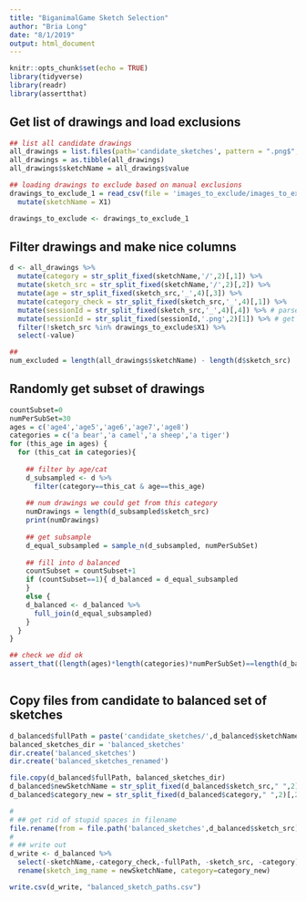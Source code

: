 ```yaml
---
title: "BiganimalGame Sketch Selection"
author: "Bria Long"
date: "8/1/2019"
output: html_document
---
```


```r
knitr::opts_chunk$set(echo = TRUE)
library(tidyverse)
library(readr)
library(assertthat)
```

## Get list of drawings and load exclusions
```r
## list all candidate drawings
all_drawings = list.files(path='candidate_sketches', pattern = ".png$", recursive = TRUE)
all_drawings = as.tibble(all_drawings)
all_drawings$sketchName = all_drawings$value

## loading drawings to exclude based on manual exclusions
drawings_to_exclude_1 = read_csv(file = 'images_to_exclude/images_to_exclude_biganimalgame.txt', col_names = FALSE) %>%
  mutate(sketchName = X1) 

drawings_to_exclude <- drawings_to_exclude_1 

```

## Filter drawings and make nice columns
```r
d <- all_drawings %>%
  mutate(category = str_split_fixed(sketchName,'/',2)[,1]) %>%
  mutate(sketch_src = str_split_fixed(sketchName,'/',2)[,2]) %>%
  mutate(age = str_split_fixed(sketch_src,'_',4)[,3]) %>%
  mutate(category_check = str_split_fixed(sketch_src,'_',4)[,1]) %>%
  mutate(sessionId = str_split_fixed(sketch_src,'_',4)[,4]) %>% # parse out sessionId, i.e., child
  mutate(sessionId = str_split_fixed(sessionId,'.png',2)[1]) %>% # get rid of png
  filter(!sketch_src %in% drawings_to_exclude$X1) %>%
  select(-value)

##
num_excluded = length(all_drawings$sketchName) - length(d$sketch_src)
```

## Randomly get subset of drawings 
```r
countSubset=0
numPerSubSet=30
ages = c('age4','age5','age6','age7','age8')
categories = c('a bear','a camel','a sheep','a tiger')
for (this_age in ages) {
  for (this_cat in categories){
    
    ## filter by age/cat
    d_subsampled <- d %>%
      filter(category==this_cat & age==this_age) 
    
    ## num drawings we could get from this category
    numDrawings = length(d_subsampled$sketch_src)
    print(numDrawings)
    
    ## get subsample
    d_equal_subsampled = sample_n(d_subsampled, numPerSubSet)
    
    ## fill into d balanced
    countSubset = countSubset+1
    if (countSubset==1){ d_balanced = d_equal_subsampled
    }
    else {
    d_balanced <- d_balanced %>%
      full_join(d_equal_subsampled)
    }
  }
}  

## check we did ok
assert_that((length(ages)*length(categories)*numPerSubSet)==length(d_balanced$sketch_src))
  
```

## Copy files from candidate to balanced set of sketches
```r
d_balanced$fullPath = paste('candidate_sketches/',d_balanced$sketchName,sep="")
balanced_sketches_dir = 'balanced_sketches' 
dir.create('balanced_sketches')
dir.create('balanced_sketches_renamed')

file.copy(d_balanced$fullPath, balanced_sketches_dir)
d_balanced$newSketchName = str_split_fixed(d_balanced$sketch_src," ",2)[,2]
d_balanced$category_new = str_split_fixed(d_balanced$category," ",2)[,2]

# 
# ## get rid of stupid spaces in filename
file.rename(from = file.path('balanced_sketches',d_balanced$sketch_src),to=file.path('balanced_sketches_renamed',d_balanced$newSketchName))
# 
# ## write out
d_write <- d_balanced %>%
  select(-sketchName,-category_check,-fullPath, -sketch_src, -category) %>%
  rename(sketch_img_name = newSketchName, category=category_new)

write.csv(d_write, "balanced_sketch_paths.csv")
```
